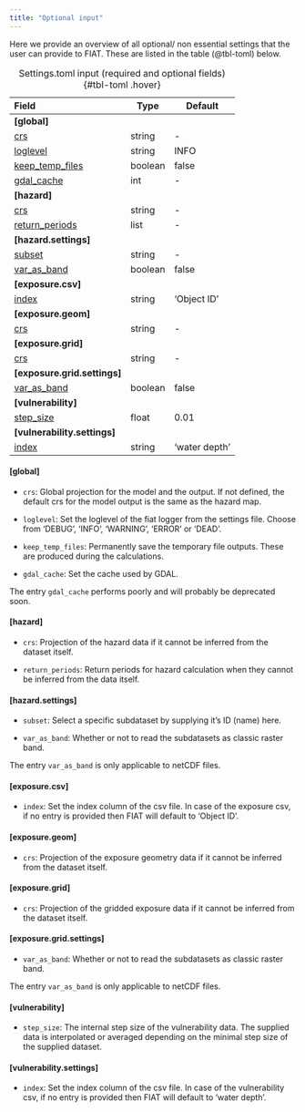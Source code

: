 ```yaml
---
title: "Optional input"
---
```


Here we provide an overview of all optional/ non essential settings that the user can provide to FIAT. These are listed in the table (@tbl-toml) below.

| Field                                  | Type    | Default       |
|:---------------------------------------|---------|---------------|
| **[global]**                           |         |               |
| [crs](#global)                         | string  | -             |
| [loglevel](#global)                    | string  | INFO          |
| [keep_temp_files](#global)             | boolean | false         |
| [gdal_cache](#global)                  | int     | -             |
| **[hazard]**                           |         |               |
| [crs](#hazard)                         | string  | -             |
| [return_periods](#hazard)              | list    | -             |
| **[hazard.settings]**                  |         |               |
| [subset](#hazard.settings)             | string  | -             |
| [var_as_band](#hazard.settings)        | boolean | false         |
| **[exposure.csv]**                     |         |               |
| [index](#exposure.csv)                 | string  | 'Object ID'   |
| **[exposure.geom]**                    |         |               |
| [crs](#exposure.geom)                  | string  | -             |
| **[exposure.grid]**                    |         |               |
| [crs](#exposure.grid)                  | string  | -             |
| **[exposure.grid.settings]**           |         |               |
| [var_as_band](#exposure.grid.settings) | boolean | false         |
| **[vulnerability]**                    |         |               |
| [step_size](#vulnerability)            | float   | 0.01          |
| **[vulnerability.settings]**           |         |               |
| [index](#vulnerability.settings)       | string  | 'water depth' |
: Settings.toml input (required and optional fields) {#tbl-toml .hover}

#### [global]

- `crs`: Global projection for the model and the output. If not defined, the default crs for the model output is the same as the hazard map.

- `loglevel`: Set the loglevel of the fiat logger from the settings file. Choose from 'DEBUG', 'INFO', 'WARNING', 'ERROR' or 'DEAD'.

- `keep_temp_files`: Permanently save the temporary file outputs. These are produced during the calculations.

- `gdal_cache`: Set the cache used by GDAL.

::: {.callout-warning}
The entry `gdal_cache` performs poorly and will probably be deprecated soon.
:::

#### [hazard]

- `crs`: Projection of the hazard data if it cannot be inferred from the dataset itself.

- `return_periods`: Return periods for hazard calculation when they cannot be inferred from the data itself.

####  [hazard.settings]

- `subset`: Select a specific subdataset by supplying it's ID (name) here.

- `var_as_band`:	Whether or not to read the subdatasets as classic raster band.

::: {.callout-note}
The entry `var_as_band` is only applicable to netCDF files.
:::

#### [exposure.csv]

- `index`: Set the index column of the csv file. In case of the exposure csv, if no entry is provided then FIAT will default to 'Object ID'.

#### [exposure.geom]

- `crs`: Projection of the exposure geometry data if it cannot be inferred from the dataset itself.

#### [exposure.grid]

- `crs`: Projection of the gridded exposure data if it cannot be inferred from the dataset itself.

#### [exposure.grid.settings]

- `var_as_band`:	Whether or not to read the subdatasets as classic raster band.

::: {.callout-note}
The entry `var_as_band` is only applicable to netCDF files.
:::

#### [vulnerability]

- `step_size`: The internal step size of the vulnerability data. The supplied data is interpolated or averaged depending on the minimal step size of the supplied dataset.

#### [vulnerability.settings]

- `index`: Set the index column of the csv file. In case of the vulnerability csv, if no entry is provided then FIAT will default to 'water depth'.
